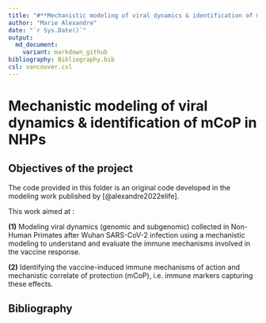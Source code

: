 ```yaml
---
title: "#**Mechanistic modeling of viral dynamics & identification of mCoP in NHPs**\n"
author: "Marie Alexandre"
date: "`r Sys.Date()`"
output:
  md_document:
    variant: markdown_github
bibliography: Bibliography.bib
csl: vancouver.csl
---
```



# **Mechanistic modeling of viral dynamics & identification of mCoP in NHPs**

## **Objectives of the project**

The code provided in this folder is an original code developed in the modeling work published by [@alexandre2022elife]. \n

This work aimed at :

**(1)** Modeling viral dynamics (genomic and subgenomic) collected in Non-Human Primates after Wuhan SARS-CoV-2 infection using a mechanistic modeling to understand and evaluate the immune mechanisms involved in the vaccine response. 

**(2)** Identifying the vaccine-induced immune mechanisms of action and mechanistic correlate of protection (mCoP), i.e. immune markers capturing these effects. 



\n

## **Bibliography**